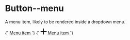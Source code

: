 
<Meta title="Objects/Button--menu" />

# Button--menu

A menu item, likely to be rendered inside a dropdown menu.

<Canvas isColumn>
  <Story name="Button--menu">
    {`
      <a href="/" class="o-button o-button--menu o-h6">
        Menu item
      </a>
    `}
  </Story>
  <Story name="Button--menu with icon">
    {`
      <a href="/" class="o-button o-button--menu o-h6">
        <svg class="o-button__icon o-icon o-icon--m" viewBox="0 0 100 100" width="20" height="20" xmlns="http://www.w3.org/2000/svg" aria-hidden="true" role="img">
          <path d="m55.94 1.03v43h43v12h-43v43h-12v-43h-43v-12h43v-43z" fill-rule="evenodd"/>
        </svg>
        <span class="o-button__label">Menu item</span>
      </a>
    `}
  </Story>
</Canvas>
